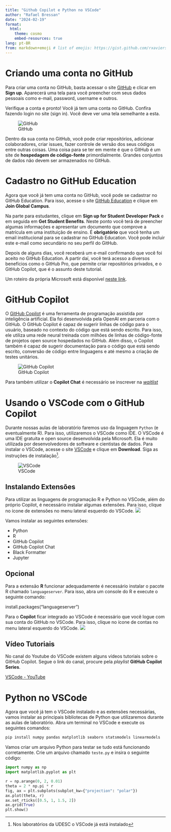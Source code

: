 ```yaml
---
title: "Github Copilot e Python no VSCode"
author: "Rafael Bressan"
date: "2024-02-19"
format:
  html:
    theme: cosmo
    embed-resources: true
lang: pt-BR
from: markdown+emoji # list of emojis: https://gist.github.com/rxaviers/7360908
---
```


# Criando uma conta no GitHub

Para criar uma conta no GitHub, basta acessar o site [GitHub](https://github.com/) e clicar em **Sign up**.
Aparecerá uma tela para você preencher com seus dados pessoais como e-mail, password, username e outros.

Verifique a conta e pronto! Você já tem uma conta no GitHub. Confira fazendo login no site (sign in). Você deve ver uma tela semelhante a esta.

![GitHub](img/githubOpenPage.png)

Dentro da sua conta no GitHub, você pode criar repositórios, adicionar colaboradores, criar issues, fazer controle de versão dos seus códigos entre outras coisas. Uma coisa para se ter em mente é que o GitHub é um site de **hospedagem de código-fonte** primordialmente. Grandes conjuntos de dados não devem ser armazenados no GitHub.

# Cadastro no GitHub Education

Agora que você já tem uma conta no GitHub, você pode se cadastrar no GitHub Education. Para isso, acesse o site [GitHub Education](https://education.github.com/) e clique em **Join Global Campus**.

Na parte para estudantes, clique em **Sign up for Student Developer Pack** e em seguida em **Get Student Benefits**. Neste ponto você terá de preencher algumas informações e apresentar um documento que comprove a matrícula em uma instituição de ensino. É **obrigatório** que você tenha um email institucional para se cadastrar no GitHub Education. Você pode incluir este e-mail como secundário no seu perfil do GitHub.

Depois de alguns dias, você receberá um e-mail confirmando que você foi aceito no GitHub Education. A partir daí, você terá acesso a diversos benefícios como o GitHub Pro, que permite criar repositórios privados, e o GitHub Copilot, que é o assunto deste tutorial.

Um roteiro da própria Microsoft está disponível [neste link](https://techcommunity.microsoft.com/t5/desenvolvedores-br/como-obter-github-copilot-gratuito-para-estudantes-e-professores/ba-p/3828780).

# GitHub Copilot

O [GitHub Copilot](https://github.com/features/copilot/) é uma ferramenta de programação assistida por inteligência artificial. Ela foi desenvolvida pela OpenAI em parceria com o GitHub. O GitHub Copilot é capaz de sugerir linhas de código para o usuário, baseado no contexto do código que está sendo escrito. Para isso, ele utiliza uma rede neural treinada com milhões de linhas de código-fonte de projetos open source hospedados no GitHub. Além disso, o Copilot também é capaz de sugerir documentação para o código que está sendo escrito, conversão de código entre linguagens e até mesmo a criação de testes unitários.

![GitHub Copilot](img/copilotPage.png)

Para também utilizar o **Copilot Chat** é necessário se inscrever na [_waitlist_](https://github.com/github-copilot/chat_waitlist_signup/join)

# Usando o VSCode com o GitHub Copilot

Durante nossas aulas de laboratório faremos uso da linguagem `Python` (e eventualmente R). Para isso, utilizaremos o VSCode como IDE. O VSCode é uma IDE gratuita e open source desenvolvida pela Microsoft. Ela é muito utilizada por desenvolvedores de software e cientistas de dados. Para instalar o VSCode, acesse o site [VSCode](https://code.visualstudio.com/) e clique em **Download**. Siga as instruções de instalação^[Nos laboratórios da UDESC o VSCode já está instalado]. 

![VSCode](img/vsCodePage.png)

## Instalando Extensões

Para utilizar as linguagens de programação R e Python no VSCode, além do próprio Copilot, é necessário instalar algumas extensões. Para isso, clique no ícone de extensões no menu lateral esquerdo do VSCode. ![](img/extensoes.png)

Vamos instalar as seguintes extensões:

- Python
- R
- GitHub Copilot
- GitHub Copilot Chat
- Black Formatter
- Jupyter



:::{.callout-note }
## Opcional
Para a extensão **R** funcionar adequadamente é necessário instalar o pacote R 
chamado `languageserver`. Para isso, abra um console do R e execute o seguinte 
comando:

install.packages("languageserver")
:::

Para o **Copilot** ficar integrado ao VSCode é necessário que você logue com sua conta do GitHub no VSCode. Para isso, clique no ícone de contas no menu lateral esquerdo do VSCode. ![](img/contas.png)

## Vídeo Tutoriais

No canal do Youtube do VSCode existem alguns vídeos tutoriais sobre o GitHub Copilot. Segue o link do canal, procure pela _playlist_ **GitHub Copilot Series**.

[VSCode - YouTube](https://www.youtube.com/@code)

# Python no VSCode

Agora que você já tem o VSCode instalado e as extensões necessárias, vamos instalar as principais bibliotecas de Python que utilizaremos durante as aulas de laboratório. Abra um terminal no VSCode e execute os seguintes comandos:

```bash
pip install numpy pandas matplotlib seaborn statsmodels linearmodels
```

Vamos criar um arquivo Python para testar se tudo está funcionando corretamente. Crie um arquivo chamado `teste.py` e insira o seguinte código:

```python
import numpy as np
import matplotlib.pyplot as plt

r = np.arange(0, 2, 0.01)
theta = 2 * np.pi * r
fig, ax = plt.subplots(subplot_kw={"projection": "polar"})
ax.plot(theta, r)
ax.set_rticks([0.5, 1, 1.5, 2])
ax.grid(True)
plt.show()
```